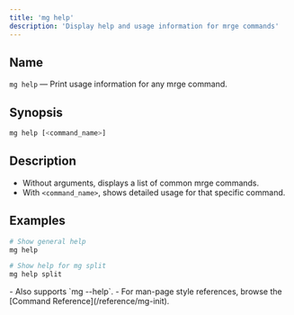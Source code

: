 ```yaml
---
title: 'mg help'
description: 'Display help and usage information for mrge commands'
---
```


## Name

`mg help` — Print usage information for any mrge command.

## Synopsis

```bash
mg help [<command_name>]
```

## Description

- Without arguments, displays a list of common mrge commands.
- With `<command_name>`, shows detailed usage for that specific command.

## Examples

```bash
# Show general help
mg help

# Show help for mg split
mg help split
```

<Note>
  - Also supports `mg --help`. - For man-page style references, browse the
  [Command Reference](/reference/mg-init).
</Note>

